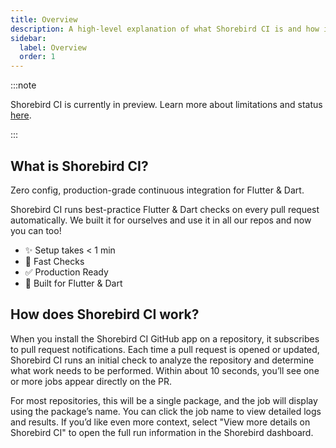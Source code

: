 ```yaml
---
title: Overview
description: A high-level explanation of what Shorebird CI is and how it works.
sidebar:
  label: Overview
  order: 1
---
```


:::note

Shorebird CI is currently in preview. Learn more about limitations and status
[here](https://docs.google.com/document/d/12QPYlE6v1tAZD0EqT8JdAngG_Zjp5FIBinuV3aoCwuY/edit?tab=t.0).

:::

## What is Shorebird CI?

Zero config, production-grade continuous integration for Flutter & Dart.

Shorebird CI runs best-practice Flutter & Dart checks on every pull request
automatically. We built it for ourselves and use it in all our repos and now you
can too!

- ✨ Setup takes < 1 min
- 🚀 Fast Checks
- ✅ Production Ready
- 💙 Built for Flutter & Dart

## How does Shorebird CI work?

When you install the Shorebird CI GitHub app on a repository, it subscribes to
pull request notifications. Each time a pull request is opened or updated,
Shorebird CI runs an initial check to analyze the repository and determine what
work needs to be performed. Within about 10 seconds, you’ll see one or more jobs
appear directly on the PR.

For most repositories, this will be a single package, and the job will display
using the package’s name. You can click the job name to view detailed logs and
results. If you’d like even more context, select "View more details on Shorebird
CI" to open the full run information in the Shorebird dashboard.
